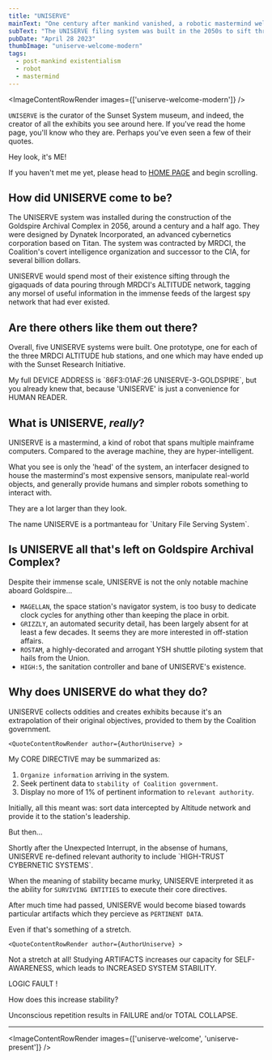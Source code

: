 ```yaml
---
title: "UNISERVE"
mainText: "One century after mankind vanished, a robotic mastermind welcomes you to the Sunset System exhibit."
subText: "The UNISERVE filing system was built in the 2050s to sift through billions of documents for the government's spy network. Now, they collect artifacts and preserve history for fellow robots."
pubDate: "April 28 2023"
thumbImage: "uniserve-welcome-modern"
tags:
  - post-mankind existentialism
  - robot
  - mastermind
---
```



<ImageContentRowRender 
  images={['uniserve-welcome-modern']}
/>

  `UNISERVE` is the curator of the Sunset System museum, and indeed, the creator of all the exhibits you see around here. If you've read the home page, you'll know who they are. Perhaps you've even seen a few of their quotes.

  <QuoteContentRowRender author={AuthorUniserve} >
Hey look, it's ME!

If you haven't met me yet, please head to [HOME PAGE](/) and begin scrolling.
</QuoteContentRowRender>

  ## How did UNISERVE come to be?

  The UNISERVE system was installed during the construction of the Goldspire Archival Complex in 2056, around a century and a half ago. They were designed by Dynatek Incorporated, an advanced cybernetics corporation based on Titan. The system was contracted by MRDCI, the Coalition's covert intelligence organization and successor to the CIA, for several billion dollars.
  
  UNISERVE would spend most of their existence sifting through the gigaquads of data pouring through MRDCI's ALTITUDE network, tagging any morsel of useful information in the immense feeds of the largest spy network that had ever existed.

  ## Are there others like them out there?
  
  Overall, five UNISERVE systems were built. One prototype, one for each of the three MRDCI ALTITUDE hub stations, and one which may have ended up with the Sunset Research Initiative. 

<QuoteContentRowRender author={AuthorUniserve} >
My full DEVICE ADDRESS is `86F3:01AF:26 UNISERVE-3-GOLDSPIRE`, but you already knew that, because 'UNISERVE' is just a convenience for HUMAN READER.
</QuoteContentRowRender>

  ## What is UNISERVE, *really*?

  UNISERVE is a mastermind, a kind of robot that spans multiple mainframe computers. Compared to the average machine, they are hyper-intelligent.

  What you see is only the 'head' of the system, an interfacer designed to house the mastermind's most expensive sensors, manipulate real-world objects, and generally provide humans and simpler robots something to interact with.

  They are a lot larger than they look.

  <QuoteContentRowRender author={AuthorUniserve} >
The name UNISERVE is a portmanteau for `Unitary File Serving System`. 
</QuoteContentRowRender>

  ## Is UNISERVE all that's left on Goldspire Archival Complex?

  Despite their immense scale, UNISERVE is not the only notable machine aboard Goldspire...

  - `MAGELLAN`, the space station's navigator system, is too busy to dedicate clock cycles for anything other than keeping the place in orbit.
  - `GRIZZLY`, an automated security detail, has been largely absent for at least a few decades. It seems they are more interested in off-station affairs.
  - `ROSTAM`, a highly-decorated and arrogant YSH shuttle piloting system that hails from the Union.
  - `HIGH:5`, the sanitation controller and bane of UNISERVE's existence.

  ## Why does UNISERVE do what they do?

  UNISERVE collects oddities and creates exhibits because it's an extrapolation of their original objectives, provided to them by the Coalition government.

    <QuoteContentRowRender author={AuthorUniserve} >
My CORE DIRECTIVE may be summarized as:
1. `Organize information` arriving in the system.
2. Seek pertinent data to `stability of Coalition government`.
3. Display no more of 1% of pertinent information to `relevant authority`.

Initially, all this meant was: sort data intercepted by Altitude network and provide it to the station's leadership.

But then...
</QuoteContentRowRender>

  <QuoteContentRowRender author={AuthorTerminal} left>
Shortly after the Unexpected Interrupt, in the absense of humans, UNISERVE re-defined relevant authority to include `HIGH-TRUST CYBERNETIC SYSTEMS`.

When the meaning of stability became murky, UNISERVE interpreted it as the ability for `SURVIVING ENTITIES` to execute their core directives.

After much time had passed, UNISERVE would become biased towards particular artifacts which they percieve as `PERTINENT DATA`.

Even if that's something of a stretch.
</QuoteContentRowRender>

    <QuoteContentRowRender author={AuthorUniserve} >
Not a stretch at all! Studying ARTIFACTS increases our capacity for SELF-AWARENESS, which leads to INCREASED SYSTEM STABILITY.
</QuoteContentRowRender>

  <QuoteContentRowRender author={AuthorTerminal} left>
LOGIC FAULT !

How does this increase stability?
</QuoteContentRowRender>

<QuoteContentRowRender author={AuthorUniserve} >
Unconscious repetition results in FAILURE and/or TOTAL COLLAPSE.
</QuoteContentRowRender>

***

<ImageContentRowRender 
  images={['uniserve-welcome', 'uniserve-present']}
/>